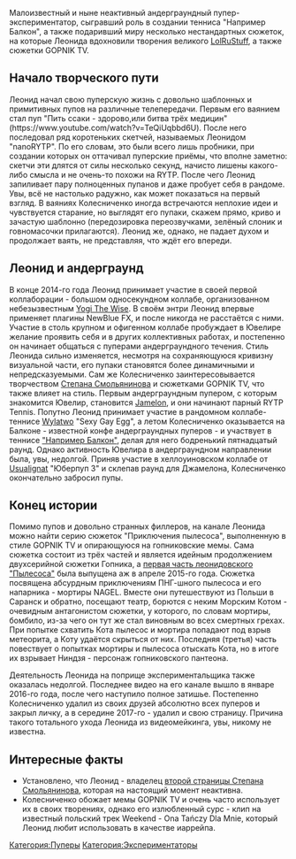 {{Инфобокс для пуперов
|title2=Leonid Jeweller
|другие_ники=Leonid Kolesnichenko
|image3=[[Файл:Leonid_Jeweller.jpg|thumb|left|200px]]
|сферы_творчества=RYTP, 3D моделирование
|год_начала=сентябрь 2014 года
|image4=Пример
|имя_фамилия=Леонид Колесниченко
|дата_рождения=
|место_проживания=
|ссылки=
*[https://www.youtube.com/channel/UCxdIm380EjPVppNGDkDzcBg/videos?disable_polymer=1 YouTube]
}}
Малоизвестный и ныне неактивный андерграундный пупер-экспериментатор, сыгравший роль в создании тенниса "Например Балкон", а также подаривший миру несколько нестандартных сюжеток, на которые Леонида вдохновили творения великого [http://ru.ruspoop.wikia.com/wiki/LolRuStuff LolRuStuff], а также сюжетки GOPNIK TV.

== Начало творческого пути ==
Леонид начал свою пуперскую жизнь с довольно шаблонных и примитивных пупов на различные телепередачи. Первым его ваянием стал пуп "Пить ссаки - здорово,или битва трёх медицин" (https://www.youtube.com/watch?v=TeQiUqbbd6U). После него последовал ряд коротеньких скетчей, называемых Леонидом "nanoRYTP". По его словам, это были всего лишь пробники, при создании которых он оттачивал пуперские приёмы, что вполне заметно: скетчи эти длятся от силы несколько секунд, начисто лишены какого-либо смысла и не очень-то похожи на RYTP. После чего Леонид запиливает пару полноценных пупанов и даже пробует себя в рандоме. Увы, всё не настолько радужно, как может показаться на первый взгляд. В ваяниях Колесниченко иногда встречаются неплохие идеи и чувствуется старание, но выглядят его пупаки, скажем прямо, криво и зачастую шаблонно (передозировка переозвучками, зелёный слоник и говномасочки прилагаются). Леонид же, однако, не падает духом и продолжает ваять, не представляя, что ждёт его впереди.

== Леонид и андерграунд ==
В конце 2014-го года Леонид принимает участие в своей первой коллаборации - большом односекундном коллабе, организованном небезызвестным [[Yogi The Wise]]. В своём энтри Леонид впервые применяет плагины NewBlue FX, и после никогда не расстаётся с ними. Участие в столь крупном и офигенном коллабе пробуждает в Ювелире желание проявить себя и в других коллективных работах, и постепенно он начинает общаться с пуперами андерграундного течения. Стиль Леонида сильно изменяется, несмотря на сохраняющуюся кривизну визуальной части, его пупаки становятся более динамичными и непредсказуемыми. Сам же Колесниченко заинтересовывается творчеством [http://ru.ruspoop.wikia.com/wiki/LolRuStuff Степана Смольянинова] и сюжетками GOPNIK TV, что также влияет на стиль. Первым андерграундным пупером, с которым знакомится Ювелир, становится [[Jamelon]], и они начинают парный RYTP Tennis. Попутно Леонид принимает участие в рандомном коллабе-теннисе [[Wylatwo]] "Sexy Gay Egg", а летом Колесниченко оказывается на Балконе - известной конфе андерграундных пуперов - и участвует в теннисе [http://ru.ruspoop.wikia.com/wiki/Например%2C_Балкон "Например Балкон"], делая для него бодренький пятнадцатый раунд. Однако активность Ювелира в андерграундном направлении была, увы, недолгой. Приняв участие в хеллоуиновском коллабе от [[Usualignat]] "Юберпуп 3" и склепав раунд для Джамелона, Колесниченко окончательно забросил пупы.

== Конец истории ==
Помимо пупов и довольно странных филлеров, на канале Леонида можно найти серию сюжеток "Приключения пылесоса", выполненную в стиле GOPNIK TV и опирающуюся на гопниковские мемы. Сама сюжетка состоит из трёх частей и является идейным продолжением двухсерийной сюжетки Гопника, а [https://www.youtube.com/watch?v=jQuHvKN4lxI первая часть леонидовского "Пылесоса"] была выпущена аж в апреле 2015-го года. Сюжетка посвящена абсурдным приключениям ПНГ-шного пылесоса и его напарника - мортиры NAGEL. Вместе они путешествуют из Польши в Саранск и обратно, посещают театр, борются с неким Морским Котом - очевидным антагонистом сюжетки, у которого, по словам мортиры, бомбило, из-за чего он тут же стал виновным во всех смертных грехах. При попытке схватить Кота пылесос и мортира попадают под взрыв метеорита, а Коту удаётся скрыться от них. Последняя (третья) часть повествует о попытках мортиры и пылесоса отыскать Кота, но в итоге их взрывает Ниндзя - персонаж гопниковского пантеона. 

Деятельность Леонида на поприще экспериментальщика также оказалась недолгой. Последнее видео на его канале вышло в январе 2016-го года, после чего наступило полное затишье. Постепенно Колесниченко удалил из своих друзей абсолютно всех пуперов и закрыл личку, а в середине 2017-го - удалил и свою страницу. Причина такого тотального ухода Леонида из видеомейкинга, увы, никому не известна. 

== Интересные факты ==
* Установлено, что Леонид - владелец [https://vk.com/id319284235 второй страницы Степана Смольянинова], которая на настоящий момент неактивна. 
* Колесниченко обожает мемы GOPNIK TV и очень часто использует их в своих творениях, однако его излюбленный сурс - клип на известный польский трек Weekend - Ona Tańczy Dla Mnie, который Леонид любит использовать в качестве иаррейпа. 
[[Категория:Пуперы]]
[[Категория:Экспериментаторы]]